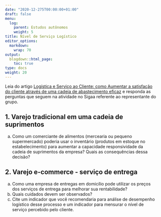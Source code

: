 ---
date: "2020-12-275T00:00:00+01:00"
draft: false
menu:
  log:
    parent: Estudos autônomos
    weight: 5
title: Nível de Serviço Logístico
editor_options: 
  markdown: 
    wrap: 70
output: 
  blogdown::html_page:
    toc: true
type: docs
weight: 20
---

Leia do artigo [Logística e Serviço ao Cliente: como Aumentar a satisfação do cliente através de uma cadeia de abastecimento eficaz](https://github.com/retaoliveira/relements/raw/main/texto/servico_log.pdf) e responda as perguntas que seguem na atividade no Sigaa referente ao representante do grupo.

## 1. Varejo tradicional em uma cadeia de suprimentos

a. Como um comerciante de alimentos (mercearia ou pequeno supermercado) poderia usar o inventário (produtos em estoque no estabelecimento) para aumentar a capacidade responsividade da cadeia de suprimentos da empresa? Quais as consequências dessa decisão?

## 2. Varejo e-commerce - serviço de entrega

a. Como uma empresa de entregas em domicílio pode utilizar os preços dos serviços de entrega para melhorar sua rentabilidade?
b. Quais cuidados devem ser observados?
c. Cite um indicador que você recomendaria para análise de desempenho logístico desse processo e um indicador para mensurar o nível de serviço percebido pelo cliente. 

